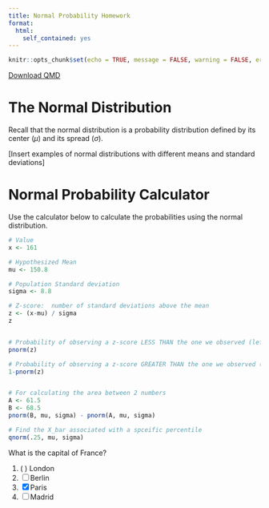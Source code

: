 ```yaml
---
title: Normal Probability Homework
format:
  html:
    self_contained: yes
---
```

```r
knitr::opts_chunk$set(echo = TRUE, message = FALSE, warning = FALSE, error = TRUE)
```
<a href="../Downloads/Practice/Normal_Probability_Homework.qmd" download="../Downloads/Practice/Normal_Probability_Homework.qmd" type="text/markdown" download class="button-download">
    Download QMD
</a>

# The Normal Distribution

Recall that the normal distribution is a probability distribution defined by its center ($\mu$) and its spread ($\sigma$).  

[Insert examples of normal distributions with different means and standard deviations]

# Normal Probability Calculator

Use the calculator below to calculate the probabilities using the normal distribution.

```r

# Value
x <- 161

# Hypothesized Mean
mu <- 150.8

# Population Standard deviation
sigma <- 8.8

# Z-score:  number of standard deviations above the mean
z <- (x-mu) / sigma
z


# Probability of observing a z-score LESS THAN the one we observed (left tail)
pnorm(z)

# Probability of observing a z-score GREATER THAN the one we observed (Right Tail)
1-pnorm(z)


# For calculating the area between 2 numbers
A <- 61.5
B <- 68.5
pnorm(B, mu, sigma) - pnorm(A, mu, sigma)

# Find the X_bar associated with a spceific percentile
qnorm(.25, mu, sigma)

```



::: {.quiz}
What is the capital of France?

1. ( ) London
2. [ ] Berlin
3. [x] Paris
4. [ ] Madrid
:::
